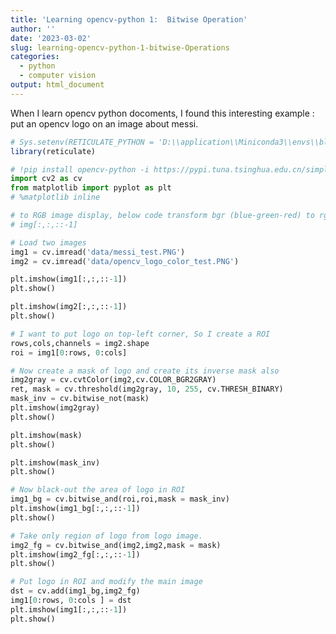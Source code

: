 ```yaml
---
title: 'Learning opencv-python 1:  Bitwise Operation'
author: ''
date: '2023-03-02'
slug: learning-opencv-python-1-bitwise-Operations
categories:
  - python
  - computer vision
output: html_document
---
```



When I learn opencv python docoments, I found this interesting example : put an opencv logo on an image about messi.

```r
# Sys.setenv(RETICULATE_PYTHON = 'D:\\application\\Miniconda3\\envs\\blog_python\\python.exe')
library(reticulate)
```

```python
# !pip install opencv-python -i https://pypi.tuna.tsinghua.edu.cn/simple
import cv2 as cv
from matplotlib import pyplot as plt
# %matplotlib inline

# to RGB image display, below code transform bgr (blue-green-red) to rgb
# img[:,:,::-1]
```

```python
# Load two images
img1 = cv.imread('data/messi_test.PNG')
img2 = cv.imread('data/opencv_logo_color_test.PNG')
```

```python
plt.imshow(img1[:,:,::-1])
plt.show()
```

```python
plt.imshow(img2[:,:,::-1])
plt.show()
```

```python
# I want to put logo on top-left corner, So I create a ROI
rows,cols,channels = img2.shape
roi = img1[0:rows, 0:cols]
```

```python
# Now create a mask of logo and create its inverse mask also
img2gray = cv.cvtColor(img2,cv.COLOR_BGR2GRAY)
ret, mask = cv.threshold(img2gray, 10, 255, cv.THRESH_BINARY)
mask_inv = cv.bitwise_not(mask)
plt.imshow(img2gray)
plt.show()
```

```python
plt.imshow(mask)
plt.show()
```

```python
plt.imshow(mask_inv)
plt.show()
```

```python
# Now black-out the area of logo in ROI
img1_bg = cv.bitwise_and(roi,roi,mask = mask_inv)
plt.imshow(img1_bg[:,:,::-1])
plt.show()
```

```python
# Take only region of logo from logo image.
img2_fg = cv.bitwise_and(img2,img2,mask = mask)
plt.imshow(img2_fg[:,:,::-1])
plt.show()
```

```python
# Put logo in ROI and modify the main image
dst = cv.add(img1_bg,img2_fg)
img1[0:rows, 0:cols ] = dst
plt.imshow(img1[:,:,::-1])
plt.show()
```

